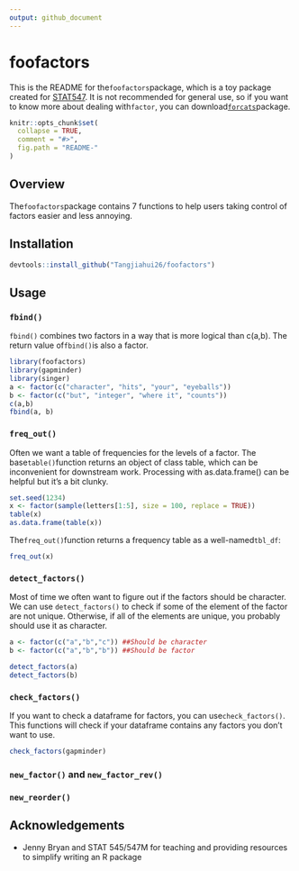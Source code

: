```yaml
---
output: github_document
---
```


# foofactors

This is the README for the`foofactors`package, which is a toy package created for [STAT547](http://stat545.com/index.html). It is not recommended for general use, so if you want to know more about dealing with`factor`, you can download[`forcats`](https://github.com/tidyverse/forcats)package.


```r
knitr::opts_chunk$set(
  collapse = TRUE,
  comment = "#>",
  fig.path = "README-"
)
```

## Overview

The`foofactors`package contains 7 functions to help users taking control of factors easier and less annoying.

## Installation

```r
devtools::install_github("Tangjiahui26/foofactors")
```

## Usage

### `fbind()`

`fbind()` combines two factors in a way that is more logical than c(a,b). The return value of`fbind()`is also a factor.

```r
library(foofactors)
library(gapminder)
library(singer)
a <- factor(c("character", "hits", "your", "eyeballs"))
b <- factor(c("but", "integer", "where it", "counts"))
c(a,b)
fbind(a, b)
```

### `freq_out()`

Often we want a table of frequencies for the levels of a factor. The base`table()`function returns an object of class table, which can be inconvenient for downstream work. Processing with as.data.frame() can be helpful but it's a bit clunky.

```r
set.seed(1234)
x <- factor(sample(letters[1:5], size = 100, replace = TRUE))
table(x)
as.data.frame(table(x))
```

The`freq_out()`function returns a frequency table as a well-named`tbl_df`:

```r
freq_out(x)
```

### `detect_factors()`

Most of time we often want to figure out if the factors should be character. We can use `detect_factors()` to check if some of the element of the factor are not unique. Otherwise, if all of the elements are unique, you probably should use it as character.

```r
a <- factor(c("a","b","c")) ##Should be character
b <- factor(c("a","b","b")) ##Should be factor

detect_factors(a)
detect_factors(b)
```

### `check_factors()`

If you want to check a dataframe for factors, you can use`check_factors()`. This functions will check if your dataframe contains any factors you don't want to use.

```r
check_factors(gapminder)

```

### `new_factor()` and `new_factor_rev()`



### `new_reorder()`



## Acknowledgements

+ Jenny Bryan and STAT 545/547M for teaching and providing resources to simplify writing an R package

